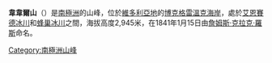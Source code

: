{{coord|72|3|S|169|35|E|display=title}}

'''韋韋爾山'''（{{lang-en|Mount Whewell}}）是[[南極洲|南極洲]]的山峰，位於[[維多利亞地|維多利亞地]]的[[博克格雷溫克海岸|博克格雷溫克海岸]]，處於[[艾恩賽德冰川|艾恩賽德冰川]]和[[蜂巢冰川|蜂巢冰川]]之間，海拔高度2,945米，在1841年1月15日由[[詹姆斯·克拉克·羅斯|詹姆斯·克拉克·羅斯]]命名。

{{DEFAULTSORT:Mount Whewell}}
[[Category:南極洲山峰|Category:南極洲山峰]]


{{BorchgrevinkCoast-geo-stub}}
